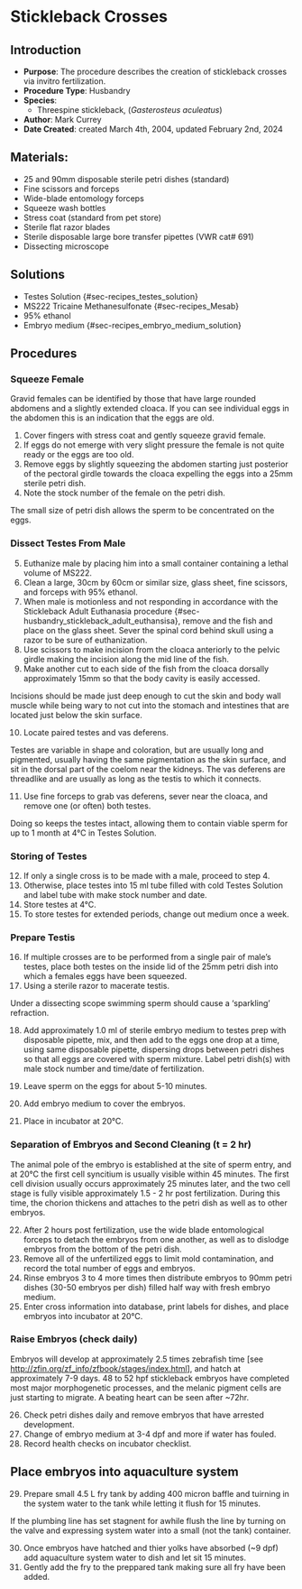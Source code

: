 # Stickleback Crosses {#sec-husbandry_stickleback_crossing}

## Introduction

-   **Purpose**: The procedure describes the creation of stickleback crosses via invitro fertilization.
-   **Procedure Type**: Husbandry
-   **Species**:
    -   Threespine stickleback, (*Gasterosteus aculeatus*)
-   **Author**: Mark Currey
-   **Date Created**: created March 4th, 2004, updated February 2nd, 2024

## Materials:

-   25 and 90mm disposable sterile petri dishes (standard)
-   Fine scissors and forceps
-   Wide-blade entomology forceps
-   Squeeze wash bottles
-   Stress coat (standard from pet store)
-   Sterile flat razor blades
-   Sterile disposable large bore transfer pipettes (VWR cat# 691)
-   Dissecting microscope

## Solutions

-   Testes Solution {#sec-recipes_testes_solution}
-   MS222 Tricaine Methanesulfonate {#sec-recipes_Mesab}
-   95% ethanol
-   Embryo medium {#sec-recipes_embryo_medium_solution}

## Procedures

### Squeeze Female

::: {.callout-Tip title="Tip"}
Gravid females can be identified by those that have large rounded abdomens and a slightly extended cloaca. If you can see individual eggs in the abdomen this is an indication that the eggs are old.
:::

1.  Cover fingers with stress coat and gently squeeze gravid female.
2.  If eggs do not emerge with very slight pressure the female is not quite ready or the eggs are too old.
3.  Remove eggs by slightly squeezing the abdomen starting just posterior of the pectoral girdle towards the cloaca expelling the eggs into a 25mm sterile petri dish.
4.  Note the stock number of the female on the petri dish.

::: {.callout-Note title="Note"}
The small size of petri dish allows the sperm to be concentrated on the eggs.
:::

### Dissect Testes From Male

5.  Euthanize male by placing him into a small container containing a lethal volume of MS222.
6.  Clean a large, 30cm by 60cm or similar size, glass sheet, fine scissors, and forceps with 95% ethanol.
7.  When male is motionless and not responding in accordance with the Stickleback Adult Euthanasia procedure {#sec-husbandry_stickleback_adult_euthansisa}, remove and the fish and place on the glass sheet. Sever the spinal cord behind skull using a razor to be sure of euthanization.
8.  Use scissors to make incision from the cloaca anteriorly to the pelvic girdle making the incision along the mid line of the fish.
9.  Make another cut to each side of the fish from the cloaca dorsally approximately 15mm so that the body cavity is easily accessed.

::: {.callout-Note title="Note"}
Incisions should be made just deep enough to cut the skin and body wall muscle while being wary to not cut into the stomach and intestines that are located just below the skin surface.
:::

10. Locate paired testes and vas deferens.

::: {.callout-Note title="Note"}
Testes are variable in shape and coloration, but are usually long and pigmented, usually having the same pigmentation as the skin surface, and sit in the dorsal part of the coelom near the kidneys. The vas deferens are threadlike and are usually as long as the testis to which it connects.
:::

11. Use fine forceps to grab vas deferens, sever near the cloaca, and remove one (or often) both testes.

::: {.callout-Note title="Note"}
Doing so keeps the testes intact, allowing them to contain viable sperm for up to 1 month at 4°C in Testes Solution.
:::

### Storing of Testes

12. If only a single cross is to be made with a male, proceed to step 4.
13. Otherwise, place testes into 15 ml tube filled with cold Testes Solution and label tube with make stock number and date.
14. Store testes at 4°C.
15. To store testes for extended periods, change out medium once a week.

### Prepare Testis

16. If multiple crosses are to be performed from a single pair of male's testes, place both testes on the inside lid of the 25mm petri dish into which a females eggs have been squeezed.
17. Using a sterile razor to macerate testis.

::: {.callout-Note title="Note"}
Under a dissecting scope swimming sperm should cause a 'sparkling' refraction.
:::

18. Add approximately 1.0 ml of sterile embryo medium to testes prep with disposable pipette, mix, and then add to the eggs one drop at a time, using same disposable pipette, dispersing drops between petri dishes so that all eggs are covered with sperm mixture. Label petri dish(s) with male stock number and time/date of fertilization.

19. Leave sperm on the eggs for about 5-10 minutes.

20. Add embryo medium to cover the embryos.

21. Place in incubator at 20°C.

### Separation of Embryos and Second Cleaning (t = 2 hr)

::: {.callout-Note title="Note"}
The animal pole of the embryo is established at the site of sperm entry, and at 20°C the first cell syncitium is usually visible within 45 minutes. The first cell division usually occurs approximately 25 minutes later, and the two cell stage is fully visible approximately 1.5 - 2 hr post fertilization. During this time, the chorion thickens and attaches to the petri dish as well as to other embryos.
:::

22. After 2 hours post fertilization, use the wide blade entomological forceps to detach the embryos from one another, as well as to dislodge embryos from the bottom of the petri dish.
23. Remove all of the unfertilized eggs to limit mold contamination, and record the total number of eggs and embryos.
24. Rinse embryos 3 to 4 more times then distribute embryos to 90mm petri dishes (30-50 embryos per dish) filled half way with fresh embryo medium.
25. Enter cross information into database, print labels for dishes, and place embryos into incubator at 20°C.

### Raise Embryos (check daily)

::: {.callout-Note title="Note"}
Embryos will develop at approximately 2.5 times zebrafish time \[see <http://zfin.org/zf_info/zfbook/stages/index.html>\], and hatch at approximately 7-9 days. 48 to 52 hpf stickleback embryos have completed most major morphogenetic processes, and the melanic pigment cells are just starting to migrate. A beating heart can be seen after \~72hr.
:::

26. Check petri dishes daily and remove embryos that have arrested development.
27. Change of embryo medium at 3-4 dpf and more if water has fouled.
28. Record health checks on incubator checklist.

## Place embryos into aquaculture system

29. Prepare small 4.5 L fry tank by adding 400 micron baffle and tuirning in the system water to the tank while letting it flush for 15 minutes.

::: {.callout-Note title="Note"}
If the plumbing line has set stagnent for awhile flush the line by turning on the valve and expressing system water into a small (not the tank) container.
:::

30. Once embryos have hatched and thier yolks have absorbed (\~9 dpf) add aquaculture system water to dish and let sit 15 minutes.
31. Gently add the fry to the preppared tank making sure all fry have been added.

